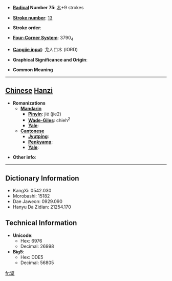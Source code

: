 * '''[[Wiktionary:Chinese radical index| Radical]] Number 75''': [[Wiktionary:Chinese radical index 木|木]]+9 strokes

* '''[[Wiktionary:Chinese total strokes index|Stroke number]]''': [[Wiktionary:Chinese total strokes index 13|13]]

* '''Stroke order''': 

* '''[[Wiktionary:Chinese four corner index|Four-Corner System]]''': 3790<sub>4</sub>

* '''[[Wiktionary:Chinese Cangjie index|Cangjie input]]''': 戈人口木 (IORD)

* '''Graphical Significance and Origin''': 

* '''Common Meaning'''

----

== [[Chinese]] [[Hanzi]] ==

* '''Romanizations'''
** '''[[Mandarin]]'''
*** '''[[Pinyin]]''': jié (jie2)
*** '''[[Wade-Giles]]''': chieh<sup>2</sup>
*** '''[[Yale]]''': 
** '''[[Cantonese]]'''
*** '''[[Jyutping]]''':
*** '''[[Penkyamp]]''': 
*** '''[[Yale]]''': 

* '''Other info''': 

----

== Dictionary Information ==

* KangXi: 0542.030
* Morobashi: 15182
* Dae Jaweon: 0929.090
* Hanyu Da Zidian: 21254.170

== Technical Information ==

* '''Unicode''':
** Hex: 6976
** Decimal: 26998
* '''Big5''':
** Hex: DDE5
** Decimal: 56805

[[fr:楶]]